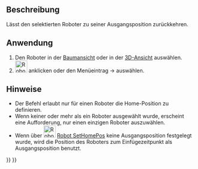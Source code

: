 <languages/>

{{Docnav
|[[Robot_SetHomePos|Set home position]]
|[[Robot_CreateTrajectory|Create a trajectory]]
|[[Robot_Workbench|Robot]]
|IconL=Robot_SetHomePos.svg
|IconR=Robot_CreateTrajectory.svg
|IconC=Workbench_Robot.svg
}}

{{GuiCommand/de
|Name=Robot RestoreHomePos
|Name/de=Robot RestoreHomePos
|MenuLocation=Robot → Zur Ausgangsposition bewegen
|Workbenches=[[Robot_Workbench/de|Robot]]
}}

<span id="Description"></span>
==Beschreibung==

Lässt den selektierten Roboter zu seiner Ausgangsposition zurückkehren.

<span id="Usage"></span>
==Anwendung==

#Den Roboter in der [[Tree_view/de|Baumansicht]] oder in der [[3D_view/de|3D-Ansicht]] auswählen.
# [[Image:Robot_RestoreHomePos.svg|32px]] anklicken oder den Menüeintrag {{KEY|Roboter}}  →  {{KEY|[[Image:Robot_RestoreHomePos.svg|32px]] Zur Ausgangsposition bewegen}} auswählen.

<span id="Notes"></span>
==Hinweise==

* Der Befehl erlaubt nur für einen Roboter die Home-Position zu definieren.
* Wenn keiner oder mehr als ein Roboter ausgewählt wurde, erscheint eine Aufforderung, nur einen einzigen Roboter auszuwählen.
* Wenn über [[Image:Robot_SetHomePos.svg|32px]] [[Robot_SetHomePos/de|Robot SetHomePos]] keine Ausgangsposition festgelegt wurde, wird die Position des Roboters zum Einfügezeitpunkt als Ausgangsposition benutzt.


{{Docnav
|[[Robot_SetHomePos|Set home position]]
|[[Robot_CreateTrajectory|Create a trajectory]]
|[[Robot_Workbench|Robot]]
|IconL=Robot_SetHomePos.svg
|IconR=Robot_CreateTrajectory.svg
|IconC=Workbench_Robot.svg
}}

{{Robot_Tools_navi{{#translation:}}}}
{{Userdocnavi{{#translation:}}}}